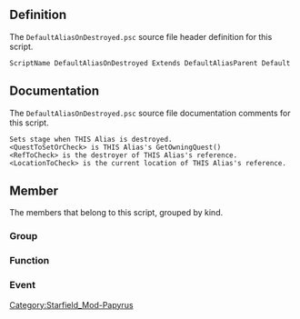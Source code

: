 {{Script_Object_Summary
| title = DefaultAliasOnDestroyed
| name = [[SFM:Script-DefaultAliasOnDestroyed|DefaultAliasOnDestroyed]]
| extends = [[SFM:Script-DefaultAliasParent|DefaultAliasParent]] → [[SFM:Script-ReferenceAlias|ReferenceAlias]] → [[SFM:Script-Alias|Alias]] → [[SFM:Script-ScriptObject|ScriptObject]]
| flags = Default
}}


== Definition ==
The <code>DefaultAliasOnDestroyed.psc</code> source file header definition for this script.

<source lang="papyrus">
ScriptName DefaultAliasOnDestroyed Extends DefaultAliasParent Default
</source>


== Documentation ==
The <code>DefaultAliasOnDestroyed.psc</code> source file documentation comments for this script.

<source>
Sets stage when THIS Alias is destroyed.
<QuestToSetOrCheck> is THIS Alias's GetOwningQuest()
<RefToCheck> is the destroyer of THIS Alias's reference.
<LocationToCheck> is the current location of THIS Alias's reference.
</source>


== Member ==
The members that belong to this script, grouped by kind.

=== Group ===
{{Script_Object_Member_Summary
| title = RefToCheck_Optional_Properties
| script = [[SFM:Script-DefaultAliasOnDestroyed|DefaultAliasOnDestroyed]]
| name = [[SFM:Script-DefaultAliasOnDestroyed/RefToCheck_Optional_Properties|RefToCheck_Optional_Properties]]
| kind = Group
| documentation = **************************************************************************************************************
*************************	   <BEGIN> RefToCheck And LocationToCheck Properties	  *************************
**************************************************************************************************************
}}

{{Script_Object_Member_Summary
| title = LocationToCheck_Optional_Properties
| script = [[SFM:Script-DefaultAliasOnDestroyed|DefaultAliasOnDestroyed]]
| name = [[SFM:Script-DefaultAliasOnDestroyed/LocationToCheck_Optional_Properties|LocationToCheck_Optional_Properties]]
| kind = Group
}}

=== Function ===
{{Script_Object_Member_Summary
| title = GetPlayerOnly
| script = [[SFM:Script-DefaultAliasOnDestroyed|DefaultAliasOnDestroyed]]
| name = [[SFM:Script-DefaultAliasOnDestroyed/GetPlayerOnly|GetPlayerOnly]]
| kind = Function
| returns = bool
| documentation = OVERRIDEN PARENT FUNCTONS
These function should usually return the value of the child script's property of the same name.
(We do this because different children will want different default values for that property and so need to define the property on themselves, but we want all the functions to live on the inital ancestor parent script.)
}}

{{Script_Object_Member_Summary
| title = GetReferencesToCheckAgainst
| script = [[SFM:Script-DefaultAliasOnDestroyed|DefaultAliasOnDestroyed]]
| name = [[SFM:Script-DefaultAliasOnDestroyed/GetReferencesToCheckAgainst|GetReferencesToCheckAgainst]]
| kind = Function
| returns = ObjectReference[]
}}

{{Script_Object_Member_Summary
| title = GetAliasesToCheckAgainst
| script = [[SFM:Script-DefaultAliasOnDestroyed|DefaultAliasOnDestroyed]]
| name = [[SFM:Script-DefaultAliasOnDestroyed/GetAliasesToCheckAgainst|GetAliasesToCheckAgainst]]
| kind = Function
| returns = ReferenceAlias[]
}}

{{Script_Object_Member_Summary
| title = GetFactionsToCheckAgainst
| script = [[SFM:Script-DefaultAliasOnDestroyed|DefaultAliasOnDestroyed]]
| name = [[SFM:Script-DefaultAliasOnDestroyed/GetFactionsToCheckAgainst|GetFactionsToCheckAgainst]]
| kind = Function
| returns = Faction[]
}}

{{Script_Object_Member_Summary
| title = GetLocationsToCheckAgainst
| script = [[SFM:Script-DefaultAliasOnDestroyed|DefaultAliasOnDestroyed]]
| name = [[SFM:Script-DefaultAliasOnDestroyed/GetLocationsToCheckAgainst|GetLocationsToCheckAgainst]]
| kind = Function
| returns = Location[]
}}

{{Script_Object_Member_Summary
| title = GetLocationAliasesToCheckAgainst
| script = [[SFM:Script-DefaultAliasOnDestroyed|DefaultAliasOnDestroyed]]
| name = [[SFM:Script-DefaultAliasOnDestroyed/GetLocationAliasesToCheckAgainst|GetLocationAliasesToCheckAgainst]]
| kind = Function
| returns = LocationAlias[]
}}

{{Script_Object_Member_Summary
| title = GetLocationMatchIfChild
| script = [[SFM:Script-DefaultAliasOnDestroyed|DefaultAliasOnDestroyed]]
| name = [[SFM:Script-DefaultAliasOnDestroyed/GetLocationMatchIfChild|GetLocationMatchIfChild]]
| kind = Function
| returns = bool
}}

=== Event ===
{{Script_Object_Member_Summary
| title = OnDestroyed
| script = [[SFM:Script-DefaultAliasOnDestroyed|DefaultAliasOnDestroyed]]
| name = [[SFM:Script-DefaultAliasOnDestroyed/OnDestroyed|OnDestroyed]]
| kind = Event
| parameters = ObjectReference akDestroyer
}}


[[Category:Starfield_Mod-Papyrus]]
